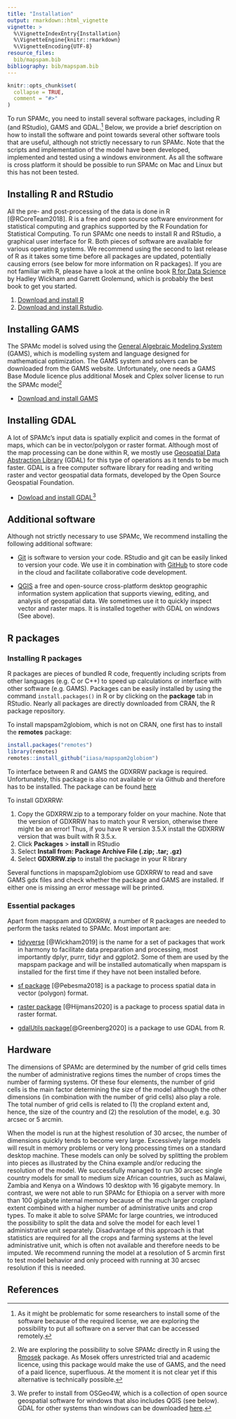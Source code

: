 ```yaml
---
title: "Installation"
output: rmarkdown::html_vignette
vignette: >
  %\VignetteIndexEntry{Installation}
  %\VignetteEngine{knitr::rmarkdown}
  %\VignetteEncoding{UTF-8}
resource_files:
  bib/mapspam.bib
bibliography: bib/mapspam.bib
---
```


```r
knitr::opts_chunk$set(
  collapse = TRUE,
  comment = "#>"
)
```

To run SPAMc, you need to install several software packages, including R (and RStudio), GAMS and GDAL.^[As it might be problematic for some researchers to install some of the software because of the required license, we are exploring the possibility to put all software on a server that can be accessed remotely.] Below, we provide a brief description on how to install the software and point towards several other software tools that are useful, although not strictly necessary to run SPAMc. Note that the scripts and implementation of the model have been developed, implemented and tested using a windows environment. As all the software is cross platform it should be possible to run SPAMc on Mac and Linux but this has not been tested.


## Installing R and RStudio

All the pre- and post-processing of the data is done in R [@RCoreTeam2018]. R is a free and open source software environment for statistical computing and graphics supported by the R Foundation for Statistical Computing. To run SPAMc one needs to install R and RStudio, a graphical user interface for R. Both pieces of software are available for various operating systems. We recommend using the second to last release of R as it takes some time before all packages are updated, potentially causing errors (see below for more information on R packages). If you are not familiar with R, please have a look at the online book [R for Data Science](https://r4ds.had.co.nz) by Hadley Wickham and Garrett Grolemund, which is probably the best book to get you started. 

1. [Download and install R](https://cran.r-project.org/)
2. [Download and install Rstudio](https://rstudio.com/products/rstudio/download/).


## Installing GAMS

The SPAMc model is solved using the [General Algebraic Modeling System](https://www.gams.com/) (GAMS), which is modelling system and language designed for mathematical optimization. The GAMS system and solvers can be downloaded from the GAMS website. Unfortunately, one needs a GAMS Base Module licence plus additional Mosek and Cplex solver license to run the SPAMc model^[We are exploring the possibility to solve SPAMc directly in R using the  [Rmosek](https://cran.r-project.org/web/packages/Rmosek/index.html) package. As Mosek offers unrestricted trial and academic licence, using this package would make the use of GAMS, and the need of a paid licence, superfluous. At the moment it is not clear yet if this alternative is technically possible.]

- [Download and install GAMS](https://www.gams.com/download)


## Installing GDAL

A lot of SPAMc's input data is spatially explicit and comes in the format of maps, which can be in vector/polygon or raster format. Although most of the map processing can be done within R, we mostly use [Geospatial Data Abstraction Library](https://gdal.org/) (GDAL) for this type of operations as it tends to be much faster. GDAL is a free computer software library for reading and writing raster and vector geospatial data formats, developed by the Open Source Geospatial Foundation. 

- [Dowload and install GDAL](https://trac.osgeo.org/osgeo4w)^[We prefer to install from OSGeo4W, which is a collection of open source geospatial software for windows that also includes QGIS (see below). GDAL for other systems than windows can be downloaded [here](https://gdal.org/download.html).]


## Additional software

Although not strictly necessary to use SPAMc, We recommend installing the following additional software:

- [Git](https://git-scm.com/book/en/v2/Getting-Started-Installing-Git) is software to version your code. RStudio and git can be easily linked to version your code. We use it in combination with [GitHub](https://github.com) to store code in the cloud and facilitate collaborative code development. 

- [QGIS](https://qgis.org/en/site/) a free and open-source cross-platform desktop geographic information system application that supports viewing, editing, and analysis of geospatial data. We sometimes use it to quickly inspect vector and raster maps. It is installed together with GDAL on windows (See above).


## R packages

### Installing R packages

R packages are pieces of bundled R code, frequently including scripts from other languages (e.g. C or C++) to speed up calculations or interface with other software (e.g. GAMS). Packages can be easily installed by using the command `install.packages()` in R or by clicking on the **package** tab in RStudio. Nearly all packages are directly downloaded from CRAN, the R package repository.

To install mapspam2globiom, which is not on CRAN, one first has to install the **remotes** package:

```r
install.packages("remotes")
library(remotes)
remotes::install_github("iiasa/mapspam2globiom")
```

To interface between R and GAMS the GDXRRW package is required. Unfortunately, this package is also not available or via Github and therefore has to be installed. The package can be found [here](https://support.gams.com/gdxrrw:interfacing_gams_and_r)

To install GDXRRW:

1. Copy the GDXRRW.zip to a temporary folder on your machine. Note that the version of GDXRRW has to match your R version, otherwise there might be an error! Thus, if you have R version 3.5.X install the GDXRRW version that was built with R 3.5.x.
2. Click **Packages** > **install** in RStudio
3. Select **Install from: Package Archive File (.zip; .tar; .gz)**
4. Select **GDXRRW.zip** to install the package in your R library

Several functions in mapspam2globiom use GDXRRW to read and save GAMS gdx files and check whether the package and GAMS are installed. If either one is missing an error message will be printed.

### Essential packages

Apart from mapspam and GDXRRW, a number of R packages are needed to perform the tasks related to SPAMc. Most important are: 

- [tidyverse](https://cran.r-project.org/web/packages/tidyverse/index.html) [@Wickham2019] is the name for a set of packages that work in harmony to facilitate data preparation and processing, most importantly dplyr, purrr, tidyr and ggplot2. Some of them are used by the mapspam package and will be installed automatically when mapspam is installed for the first time if they have not been installed before. 

- [sf package](https://cran.r-project.org/web/packages/sf/index.html) [@Pebesma2018] is a package to process spatial data in vector (polygon) format.

- [raster package](https://cran.r-project.org/web/packages/raster/index.html) [@Hijmans2020] is a package to process spatial data in raster format.

- [gdalUtils package](https://cran.r-project.org/web/packages/gdalUtils/index.html)[@Greenberg2020] is a package to use GDAL from R.


## Hardware

The dimensions of SPAMc are determined by the number of grid cells times the number of administrative regions times the number of crops times the number of farming systems. Of these four elements, the number of grid cells is the main factor determining the size of the model although the other dimensions (in combination with the number of grid cells) also play a role. The total number of grid cells is related to (1) the cropland extent and, hence, the size of the country and (2) the resolution of the model, e.g. 30 arcsec or 5 arcmin. 

When the model is run at the highest resolution of 30 arcsec, the number of dimensions quickly tends to become very large. Excessively large models will result in memory problems or very long processing times on a standard desktop machine. These models can only be solved by splitting the problem into pieces as illustrated by the China example and/or reducing the resolution of the model. We successfully managed to run 30 arcsec single country models for small to medium size African countries, such as Malawi, Zambia and Kenya on a Windows 10 desktop with 16 gigabyte memory. In contrast, we were not able to run SPAMc for Ethiopia on a server with more than 100 gigabyte internal memory because of the much larger cropland extent combined with a higher number of administrative units and crop types. To make it able to solve SPAMc for large countries, we introduced the possibility to split the data and solve the model for each level 1 administrative unit separately. Disadvantage of this approach is that statistics are required for all the crops and farming systems at the level administrative unit, which is often not available and therefore needs to be imputed. We recommend running the model at a resolution of 5 arcmin first to test model behavior and only proceed with running at 30 arcsec resolution if this is needed. 


## References
